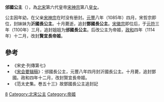 {{東亞女性歷史人物
| 名稱=邠國公主
| 身份=[[宋朝|宋朝]]公主
| 畫像=
| 說明=
| 姓=赵
| 名=
| 封爵=[[公主|公主]]，帝姬
| 位號=
| 封號=沂國長公主，鄧國長公主，邠國長公主，賢宜長帝姬
| 出生年=1082年2月3日
| 逝世年=1085年10月31日
| 諡號=
| 墳墓=
| 父親=[[宋神宗|宋神宗]]
| 同胞兄弟=
| 母親=太妃朱氏
|}}
'''邠國公主'''（{{bd|1082年2月3日||1085年10月31日||catIdx=Z}}），為[[北宋|北宋]]第六代皇帝[[宋神宗|宋神宗]]第八[[皇女|皇女]]。

公主因年幼，在父亲[[宋神宗|宋神宗]]在时没有册封。[[元丰_(北宋)|元豐]]八年（1085年）四月，宋哲宗即位，封妹妹为'''沂國長公主'''。十月薨逝，追封'''鄧國長公主'''。[[宋徽宗|宋徽宗]]即位后，于[[元符|元符]]三年（1100年）三月，追封姐姐为'''邠國長公主'''。后改公主为帝姬，[[政和|政和]]四年（1114年）十二月，改封'''賢宜長帝姬'''。

==參考==
*《宋史·列傳第七》
*《[[宋会要辑稿|宋会要辑稿]]》：邠國長公主，元豐八年四月封沂國長公主。十月薨，追封鄧國。政和四年十二月，改封賢宜長帝姬。 
* 《范太史集。巻五十三》故鄧國長公主追封記
 
[[Category:宋神宗皇女|8]]
[[Category:北宋公主|Category:北宋公主]]
[[Category:帝姬|Category:帝姬]]